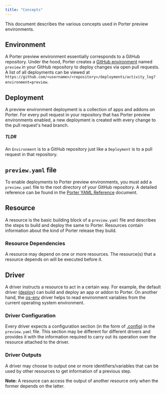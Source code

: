 ```yaml
---
title: "Concepts"
---
```


This document describes the various concepts used in Porter preview environments.

## Environment[](#environment "Direct link to heading")

A Porter preview environment essentially corresponds to a GitHub repository. Under the hood, Porter creates a [GitHub environment](https://docs.github.com/en/actions/deployment/targeting-different-environments/using-environments-for-deployment) named `preview` in your GitHub repository to deploy changes via open pull requests. A list of all deployments can be viewed at `https://github.com/<username>/<repository>/deployments/activity_log?environment=preview`.

## Deployment[](#deployment "Direct link to heading")

A preview environment deployment is a collection of apps and addons on Porter. For every pull request in your repository that has Porter preview environments enabled, a new deployment is created with every change to the pull request's head branch.

##### TLDR

An `Environment` is to a GitHub repository just like a `Deployment` is to a pull request in that repository.

## `preview.yaml` file[](#porteryaml-file "Direct link to heading")

To enable deployments to Porter preview environments, you must add a `preview.yaml` file to the root directory of your GitHub repository. A detailed reference can be found in the [Porter YAML Reference](/preview-environments/porter-yaml-reference) document.

## Resource[](#resource "Direct link to heading")

A resource is the basic building block of a `preview.yaml` file and describes the steps to build and deploy the same to Porter. Resources contain information about the kind of Porter release they build.

### Resource Dependencies[](#resource-dependencies "Direct link to heading")

A resource may depend on one or more resources. The resource(s) that a resource depends on will be executed before it.

## Driver[](#driver "Direct link to heading")

A driver instructs a resource to act in a certain way. For example, the default driver ([deploy](/preview-environments/drivers/deploy)) can build and deploy an app or addon to Porter. On another hand, the [os-env](/preview-environments/drivers/os-env) driver helps to read environment variables from the current operating system environment.

### Driver Configuration[](#driver-configuration "Direct link to heading")

Every driver expects a configuration section (in the form of [<resource>.config](/preview-environments/porter-yaml-reference#resourceconfig)) in the `preview.yaml` file. This section may be different for different drivers and provides it with the information required to carry out its operation over the resource attached to the driver.

### Driver Outputs[](#driver-outputs "Direct link to heading")

A driver may choose to output one or more identifiers/variables that can be used by other resources to get information of a previous step.

**Note:** A resource can access the output of another resource only when the former depends on the latter.
